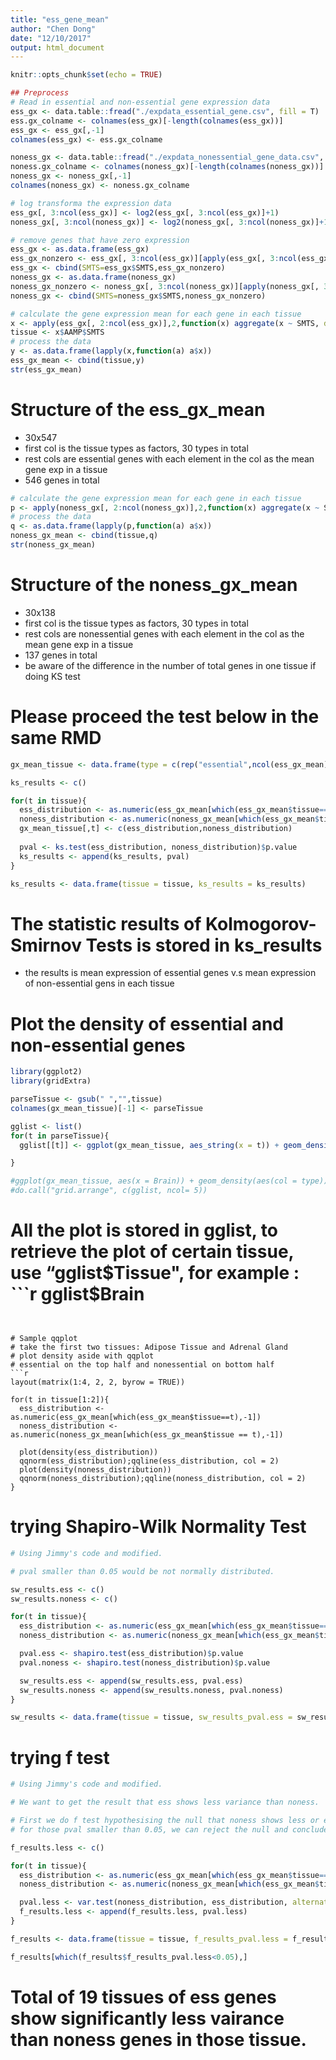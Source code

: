 ```yaml
---
title: "ess_gene_mean"
author: "Chen Dong"
date: "12/10/2017"
output: html_document
---
```


```r
knitr::opts_chunk$set(echo = TRUE)
```

```r
## Preprocess
# Read in essential and non-essential gene expression data
ess_gx <- data.table::fread("./expdata_essential_gene.csv", fill = T)
ess.gx_colname <- colnames(ess_gx)[-length(colnames(ess_gx))]
ess_gx <- ess_gx[,-1]
colnames(ess_gx) <- ess.gx_colname

noness_gx <- data.table::fread("./expdata_nonessential_gene_data.csv", fill = T)
noness.gx_colname <- colnames(noness_gx)[-length(colnames(noness_gx))]
noness_gx <- noness_gx[,-1]
colnames(noness_gx) <- noness.gx_colname

# log transforma the expression data
ess_gx[, 3:ncol(ess_gx)] <- log2(ess_gx[, 3:ncol(ess_gx)]+1)
noness_gx[, 3:ncol(noness_gx)] <- log2(noness_gx[, 3:ncol(noness_gx)]+1)

# remove genes that have zero expression
ess_gx <- as.data.frame(ess_gx)
ess_gx_nonzero <- ess_gx[, 3:ncol(ess_gx)][apply(ess_gx[, 3:ncol(ess_gx)], 2, function(z) !any(z == 0))]
ess_gx <- cbind(SMTS=ess_gx$SMTS,ess_gx_nonzero)
noness_gx <- as.data.frame(noness_gx)
noness_gx_nonzero <- noness_gx[, 3:ncol(noness_gx)][apply(noness_gx[, 3:ncol(noness_gx)], 2, function(z) !any(z == 0))]
noness_gx <- cbind(SMTS=noness_gx$SMTS,noness_gx_nonzero)
```


```r
# calculate the gene expression mean for each gene in each tissue
x <- apply(ess_gx[, 2:ncol(ess_gx)],2,function(x) aggregate(x ~ SMTS, data = ess_gx, FUN= "mean" ))
tissue <- x$AAMP$SMTS
# process the data
y <- as.data.frame(lapply(x,function(a) a$x)) 
ess_gx_mean <- cbind(tissue,y)
str(ess_gx_mean)
```

# Structure of the ess_gx_mean
- 30x547
- first col is the tissue types as factors, 30 types in total
- rest cols are essential genes with each element in the col as the mean gene exp in a tissue
- 546 genes in total

```r
# calculate the gene expression mean for each gene in each tissue
p <- apply(noness_gx[, 2:ncol(noness_gx)],2,function(x) aggregate(x ~ SMTS, data = noness_gx, FUN= "mean" ))
# process the data
q <- as.data.frame(lapply(p,function(a) a$x)) 
noness_gx_mean <- cbind(tissue,q)
str(noness_gx_mean)
```

# Structure of the noness_gx_mean
- 30x138
- first col is the tissue types as factors, 30 types in total
- rest cols are nonessential genes with each element in the col as the mean gene exp in a tissue
- 137 genes in total
- be aware of the difference in the number of total genes in one tissue if doing KS test

# Please proceed the test below in the same RMD

```r
gx_mean_tissue <- data.frame(type = c(rep("essential",ncol(ess_gx_mean) - 1),rep("non essential",ncol(noness_gx_mean)-1)))

ks_results <- c()

for(t in tissue){
  ess_distribution <- as.numeric(ess_gx_mean[which(ess_gx_mean$tissue==t),-1])
  noness_distribution <- as.numeric(noness_gx_mean[which(ess_gx_mean$tissue == t),-1])
  gx_mean_tissue[,t] <- c(ess_distribution,noness_distribution)
  
  pval <- ks.test(ess_distribution, noness_distribution)$p.value
  ks_results <- append(ks_results, pval)
}

ks_results <- data.frame(tissue = tissue, ks_results = ks_results)
```
# The statistic results of Kolmogorov-Smirnov Tests is stored in ks_results
- the results is mean expression of essential genes v.s mean expression of non-essential gens in each tissue


# Plot the density of essential and non-essential genes
```r
library(ggplot2)
library(gridExtra)

parseTissue <- gsub(" ","",tissue)
colnames(gx_mean_tissue)[-1] <- parseTissue

gglist <- list()
for(t in parseTissue){
  gglist[[t]] <- ggplot(gx_mean_tissue, aes_string(x = t)) + geom_density(aes(col = type))

}

#ggplot(gx_mean_tissue, aes(x = Brain)) + geom_density(aes(col = type))
#do.call("grid.arrange", c(gglist, ncol= 5))

```

# All the plot is stored in gglist, to retrieve the plot of certain tissue, use "gglist$Tissue", for example : 
```r
gglist$Brain
```


# Sample qqplot
# take the first two tissues: Adipose Tissue and Adrenal Gland
# plot density aside with qqplot
# essential on the top half and nonessential on bottom half
```r
layout(matrix(1:4, 2, 2, byrow = TRUE))

for(t in tissue[1:2]){
  ess_distribution <- as.numeric(ess_gx_mean[which(ess_gx_mean$tissue==t),-1])
  noness_distribution <- as.numeric(noness_gx_mean[which(ess_gx_mean$tissue == t),-1])
  
  plot(density(ess_distribution))
  qqnorm(ess_distribution);qqline(ess_distribution, col = 2)
  plot(density(noness_distribution))
  qqnorm(noness_distribution);qqline(noness_distribution, col = 2)
}

```


# trying Shapiro-Wilk Normality Test
```r
# Using Jimmy's code and modified.

# pval smaller than 0.05 would be not normally distributed.

sw_results.ess <- c()
sw_results.noness <- c()

for(t in tissue){
  ess_distribution <- as.numeric(ess_gx_mean[which(ess_gx_mean$tissue==t),-1])
  noness_distribution <- as.numeric(noness_gx_mean[which(ess_gx_mean$tissue == t),-1])

  pval.ess <- shapiro.test(ess_distribution)$p.value
  pval.noness <- shapiro.test(noness_distribution)$p.value

  sw_results.ess <- append(sw_results.ess, pval.ess)
  sw_results.noness <- append(sw_results.noness, pval.noness)
}

sw_results <- data.frame(tissue = tissue, sw_results_pval.ess = sw_results.ess, sw_results_pval.noness = sw_results.noness)

```


# trying f test
```r
# Using Jimmy's code and modified.

# We want to get the result that ess shows less variance than noness.

# First we do f test hypothesising the null that noness shows less or eqaul variance than ess;
# for those pval smaller than 0.05, we can reject the null and conclude that noness either shows greater variance than ess.

f_results.less <- c()

for(t in tissue){
  ess_distribution <- as.numeric(ess_gx_mean[which(ess_gx_mean$tissue==t),-1])
  noness_distribution <- as.numeric(noness_gx_mean[which(ess_gx_mean$tissue == t),-1])

  pval.less <- var.test(noness_distribution, ess_distribution, alternative = "less")$p.value
  f_results.less <- append(f_results.less, pval.less)
}

f_results <- data.frame(tissue = tissue, f_results_pval.less = f_results.less)

f_results[which(f_results$f_results_pval.less<0.05),]
```
# Total of 19 tissues of ess genes show significantly less vairance than noness genes in those tissue.

